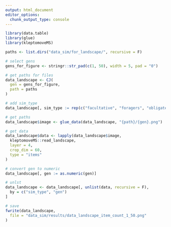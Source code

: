 ```yaml
---
output: html_document
editor_options: 
  chunk_output_type: console
---
```

```r
library(data.table)
library(glue)
library(kleptomoveMS)
```

```r
paths <- list.dirs("data_sim/for_landscape/", recursive = F)

# select gens
gens_for_figure <- stringr::str_pad(c(1, 50), width = 5, pad = "0")

# get paths for files
data_landscape <- CJ(
  gen = gens_for_figure,
  path = paths
)

# add sim_type
data_landscape[, sim_type := rep(c("facultative", "foragers", "obligate"), 2)]

# get paths
data_landscape$image <- glue_data(data_landscape, "{path}/{gen}.png")

# get data
data_landscape$data <- lapply(data_landscape$image,
  kleptomoveMS::read_landscape,
  layer = 4,
  crop_dim = 60,
  type = "items"
)

# convert gen to numeric
data_landscape[, gen := as.numeric(gen)]

# unlst
data_landscape <- data_landscape[, unlist(data, recursive = F),
  by = c("sim_type", "gen")
]

# save
fwrite(data_landscape,
  file = "data_sim/results/data_landscape_item_count_1_50.png"
)
```
